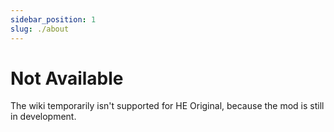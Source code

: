 ```yaml
---
sidebar_position: 1
slug: ./about
---
```


# Not Available

The wiki temporarily isn't supported for HE Original, because the mod is still in development.
